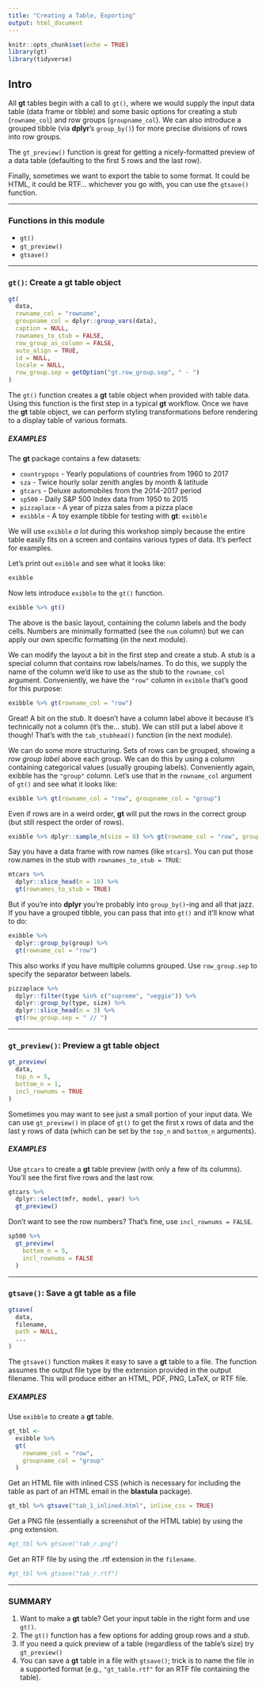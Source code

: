 ```yaml
---
title: "Creating a Table, Exporting"
output: html_document
---
```


```r
knitr::opts_chunk$set(echo = TRUE)
library(gt)
library(tidyverse)
```

## Intro

All **gt** tables begin with a call to `gt()`, where we would supply the input data table (data frame or tibble) and some basic options for creating a stub (`rowname_col`) and row groups (`groupname_col`). We can also introduce a grouped tibble (via **dplyr**’s `group_by()`) for more precise divisions of rows into row groups. 

The `gt_preview()` function is great for getting a nicely-formatted preview of a data table (defaulting to the first 5 rows and the last row).

Finally, sometimes we want to export the table to some format. It could be HTML, it could be RTF... whichever you go with, you can use the `gtsave()` function.

------

### Functions in this module

- `gt()`
- `gt_preview()`
- `gtsave()`

------


### `gt()`: Create a **gt** table object

``` r
gt(
  data,
  rowname_col = "rowname",
  groupname_col = dplyr::group_vars(data),
  caption = NULL,
  rownames_to_stub = FALSE,
  row_group_as_column = FALSE,
  auto_align = TRUE,
  id = NULL,
  locale = NULL,
  row_group.sep = getOption("gt.row_group.sep", " - ")
)
```

The `gt()` function creates a **gt** table object when provided with table data. Using this function is the first step in a typical **gt** workflow. Once we have the **gt** table object, we can perform styling transformations before rendering to a display table of various formats.

##### EXAMPLES

The **gt** package contains a few datasets:

- `countrypops` - Yearly populations of countries from 1960 to 2017
- `sza` - Twice hourly solar zenith angles by month & latitude
- `gtcars` - Deluxe automobiles from the 2014-2017 period
- `sp500` - Daily S&P 500 Index data from 1950 to 2015
- `pizzaplace` - A year of pizza sales from a pizza place
- `exibble` - A toy example tibble for testing with **gt**: `exibble`

We will use `exibble` *a lot* during this workshop simply because the entire table easily fits on a screen and contains various types of data. It's perfect for examples.

Let's print out `exibble` and see what it looks like:

```r
exibble
```

Now lets introduce `exibble` to the `gt()` function.

```r
exibble %>% gt()
```

The above is the basic layout, containing the column labels and the body cells. Numbers are minimally formatted (see the `num` column) but we can apply our own specific formatting (in the next module).

We can modify the layout a bit in the first step and create a stub. A stub is a special column that contains row labels/names. To do this, we supply the name of the column we'd like to use as the stub to the `rowname_col` argument. Conveniently, we have the `"row"` column in `exibble` that's good for this purpose:

```r
exibble %>% gt(rowname_col = "row")
```

Great! A bit on the *stub*. It doesn't have a column label above it because it's technically not a column (it's the... stub). We can still put a label above it though! That's with the `tab_stubhead()` function (in the next module).

We can do some more structuring. Sets of rows can be grouped, showing a *row group label* above each group. We can do this by using a column containing categorical values (usually grouping labels). Conveniently again, exibble has the `"group"` column. Let's use that in the `rowname_col` argument of `gt()` and see what it looks like:

```r
exibble %>% gt(rowname_col = "row", groupname_col = "group")
```

Even if rows are in a weird order, **gt** will put the rows in the correct group (but still respect the order of rows).

```r
exibble %>% dplyr::sample_n(size = 8) %>% gt(rowname_col = "row", groupname_col = "group")
```

Say you have a data frame with row names (like `mtcars`). You can put those row.names in the stub with `rownames_to_stub = TRUE`:

```r
mtcars %>%
  dplyr::slice_head(n = 10) %>%
  gt(rownames_to_stub = TRUE)
```

But if you're into **dplyr** you're probably into `group_by()`-ing and all that jazz. If you have a grouped tibble, you can pass that into `gt()` and it'll know what to do:

```r
exibble %>% 
  dplyr::group_by(group) %>%
  gt(rowname_col = "row")
```

This also works if you have multiple columns grouped. Use `row_group.sep` to specify the separator between labels.

```r
pizzaplace %>% 
  dplyr::filter(type %in% c("supreme", "veggie")) %>%
  dplyr::group_by(type, size) %>%
  dplyr::slice_head(n = 3) %>%
  gt(row_group.sep = " // ")
```

------

### `gt_preview()`: Preview a **gt** table object

``` r
gt_preview(
  data,
  top_n = 5,
  bottom_n = 1,
  incl_rownums = TRUE
)
```

Sometimes you may want to see just a small portion of your input data. We can use `gt_preview()` in place of `gt()` to get the first x rows of data and the last y rows of data (which can be set by the `top_n` and `bottom_n` arguments).

##### EXAMPLES

Use `gtcars` to create a **gt** table preview (with only a few of its columns). You'll see the first five rows and the last row.

```r
gtcars %>%
  dplyr::select(mfr, model, year) %>%
  gt_preview()
```

Don't want to see the row numbers? That's fine, use `incl_rownums = FALSE`.

```r
sp500 %>% 
  gt_preview(
    bottom_n = 5,
    incl_rownums = FALSE
  )
```


------

### `gtsave()`: Save a **gt** table as a file

``` r
gtsave(
  data,
  filename,
  path = NULL,
  ...
)
```

The `gtsave()` function makes it easy to save a **gt** table to a file. The function assumes the output file type by the extension provided in the output filename. This will produce either an HTML, PDF, PNG, LaTeX, or RTF file.

##### EXAMPLES

Use `exibble` to create a **gt** table.

```r
gt_tbl <-
  exibble %>%
  gt(
    rowname_col = "row",
    groupname_col = "group"
  )
```

Get an HTML file with inlined CSS (which is necessary for including the table as part of an HTML email in the **blastula** package).

```r
gt_tbl %>% gtsave("tab_1_inlined.html", inline_css = TRUE)
```

Get a PNG file (essentially a screenshot of the HTML table) by using the .png extension.

```r
#gt_tbl %>% gtsave("tab_r.png")
```

Get an RTF file by using the .rtf extension in the `filename`.

```r
#gt_tbl %>% gtsave("tab_r.rtf")
```

------

### SUMMARY

1. Want to make a **gt** table? Get your input table in the right form and use `gt()`.
2. The `gt()` function has a few options for adding group rows and a *stub*.
3. If you need a quick preview of a table (regardless of the table's size) try `gt_preview()`
4. You can save a **gt** table in a file with `gtsave()`; trick is to name the file in a supported format (e.g., `"gt_table.rtf"` for an RTF file containing the table).

